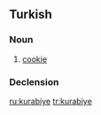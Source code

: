 ==Turkish==

===Noun===
{{infl|tr|noun}}

# [[cookie]]

===Declension===

{{tr-decl-noun
| kurabiye | kurabiyeler
| kurabiyeyi | kurabiyeleri
| kurabiyeye | kurabiyelere
| kurabiyede | kurabiyelerde
| kurabiyeden | kurabiyelerden
| kurabiyenin | kurabiyelerin
}}

[[ru:kurabiye]]
[[tr:kurabiye]]